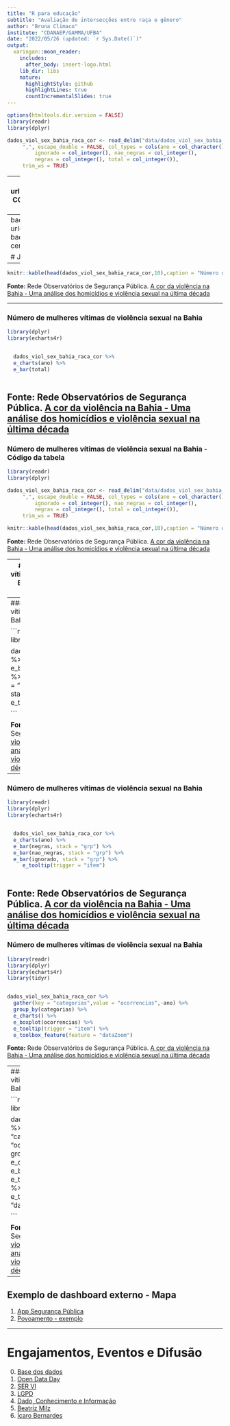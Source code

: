 ```yaml
---
title: "R para educação"  
subtitle: "Avaliação de intersecções entre raça e gênero"
author: "Bruna Climaco"
institute: "CDANAEP/GAMMA/UFBA"
date: "2022/05/26 (updated: `r Sys.Date()`)"
output:
  xaringan::moon_reader:
    includes:
      after_body: insert-logo.html
    lib_dir: libs
    nature:
      highlightStyle: github
      highlightLines: true
      countIncrementalSlides: true
---
```



```r
options(htmltools.dir.version = FALSE)
library(readr)
library(dplyr)

dados_viol_sex_bahia_raca_cor <- read_delim("data/dados_viol_sex_bahia_raca_cor.csv",
     ",", escape_double = FALSE, col_types = cols(ano = col_character(),
         ignorado = col_integer(), nao_negras = col_integer(),
         negras = col_integer(), total = col_integer()),
     trim_ws = TRUE)


```

---
background-image: url(img/CDnaEP_[VersaoHORIZONTAL-COR].png)
background-position: 50% 50%
class: center, bottom

#Coordenação:
## Karla Patrícia Oliveira Esquerre

---
background-image: url(img/tribunal_justica.png)
background-position: 50% 50%
class: center, bottom, inverse

# Justiça

---

```r

knitr::kable(head(dados_viol_sex_bahia_raca_cor,10),caption = "Número de mulheres vítimas de violência sexual na Bahia", format = 'html')
```
**Fonte:** Rede Observatórios de Segurança Pública. [A cor da violência na Bahia - Uma análise dos homicídios e violência sexual na última década](http://observatorioseguranca.com.br/wordpress/wp-content/uploads/2021/09/A-cor-da-viole%CC%82ncia-na-Bahia-Uma-ana%CC%81lise-dos-homici%CC%81dios-e-viole%CC%82ncia-sexual-na-u%CC%81ltima-de%CC%81cada-FINAL.pdf)

---

### Número de mulheres vítimas de violência sexual na Bahia

```r
library(dplyr)
library(echarts4r)


  dados_viol_sex_bahia_raca_cor %>%
  e_charts(ano) %>%
  e_bar(total)
       
```

**Fonte:** Rede Observatórios de Segurança Pública. [A cor da violência na Bahia - Uma análise dos homicídios e violência sexual na última década](http://observatorioseguranca.com.br/wordpress/wp-content/uploads/2021/09/A-cor-da-viole%CC%82ncia-na-Bahia-Uma-ana%CC%81lise-dos-homici%CC%81dios-e-viole%CC%82ncia-sexual-na-u%CC%81ltima-de%CC%81cada-FINAL.pdf)
---

### Número de mulheres vítimas de violência sexual na Bahia - Código da tabela
```r

library(readr)
library(dplyr)

dados_viol_sex_bahia_raca_cor <- read_delim("data/dados_viol_sex_bahia_raca_cor.csv",
     ",", escape_double = FALSE, col_types = cols(ano = col_character(),
         ignorado = col_integer(), nao_negras = col_integer(),
         negras = col_integer(), total = col_integer()),
     trim_ws = TRUE)

knitr::kable(head(dados_viol_sex_bahia_raca_cor,10),caption = "Número de mulheres vítimas de violência sexual na Bahia", format = 'html')
```
**Fonte:** Rede Observatórios de Segurança Pública. [A cor da violência na Bahia - Uma análise dos homicídios e violência sexual na última década](http://observatorioseguranca.com.br/wordpress/wp-content/uploads/2021/09/A-cor-da-viole%CC%82ncia-na-Bahia-Uma-ana%CC%81lise-dos-homici%CC%81dios-e-viole%CC%82ncia-sexual-na-u%CC%81ltima-de%CC%81cada-FINAL.pdf)

---
### Número de mulheres vítimas de violência sexual na Bahia - Código do gráfico total

```r
library(dplyr)
library(echarts4r)


  dados_viol_sex_bahia_raca_cor %>%
  e_charts(ano) %>%
  e_bar(total)
       
```

**Fonte:** Rede Observatórios de Segurança Pública. [A cor da violência na Bahia - Uma análise dos homicídios e violência sexual na última década](http://observatorioseguranca.com.br/wordpress/wp-content/uploads/2021/09/A-cor-da-viole%CC%82ncia-na-Bahia-Uma-ana%CC%81lise-dos-homici%CC%81dios-e-viole%CC%82ncia-sexual-na-u%CC%81ltima-de%CC%81cada-FINAL.pdf)

---
### Número de mulheres vítimas de violência sexual na Bahia

```r
library(readr)
library(dplyr)
library(echarts4r)


  dados_viol_sex_bahia_raca_cor %>%
  e_charts(ano) %>%
  e_bar(negras, stack = "grp") %>%
  e_bar(nao_negras, stack = "grp") %>%
  e_bar(ignorado, stack = "grp") %>%
     e_tooltip(trigger = "item")
 
```

  **Fonte:** Rede Observatórios de Segurança Pública. [A cor da violência na Bahia - Uma análise dos homicídios e violência sexual na última década](http://observatorioseguranca.com.br/wordpress/wp-content/uploads/2021/09/A-cor-da-viole%CC%82ncia-na-Bahia-Uma-ana%CC%81lise-dos-homici%CC%81dios-e-viole%CC%82ncia-sexual-na-u%CC%81ltima-de%CC%81cada-FINAL.pdf)
---
### Número de mulheres vítimas de violência sexual na Bahia

```r
library(readr)
library(dplyr)
library(echarts4r)


  dados_viol_sex_bahia_raca_cor %>%
  e_charts(ano) %>%
  e_bar(negras, stack = "grp") %>%
  e_bar(nao_negras, stack = "grp") %>%
  e_bar(ignorado, stack = "grp") %>%
     e_tooltip(trigger = "item")
 
```

  **Fonte:** Rede Observatórios de Segurança Pública. [A cor da violência na Bahia - Uma análise dos homicídios e violência sexual na última década](http://observatorioseguranca.com.br/wordpress/wp-content/uploads/2021/09/A-cor-da-viole%CC%82ncia-na-Bahia-Uma-ana%CC%81lise-dos-homici%CC%81dios-e-viole%CC%82ncia-sexual-na-u%CC%81ltima-de%CC%81cada-FINAL.pdf)
---
### Número de mulheres vítimas de violência sexual na Bahia

```r
library(readr)
library(dplyr)
library(echarts4r)
library(tidyr)


dados_viol_sex_bahia_raca_cor %>%
  gather(key = "categorias",value = "ocorrencias",-ano) %>%
  group_by(categorias) %>%
  e_charts() %>%
  e_boxplot(ocorrencias) %>%
  e_tooltip(trigger = "item") %>%
  e_toolbox_feature(feature = "dataZoom")

```

**Fonte:** Rede Observatórios de Segurança Pública. [A cor da violência na Bahia - Uma análise dos homicídios e violência sexual na última década](http://observatorioseguranca.com.br/wordpress/wp-content/uploads/2021/09/A-cor-da-viole%CC%82ncia-na-Bahia-Uma-ana%CC%81lise-dos-homici%CC%81dios-e-viole%CC%82ncia-sexual-na-u%CC%81ltima-de%CC%81cada-FINAL.pdf)  

---
### Número de mulheres vítimas de violência sexual na Bahia

```r
library(readr)
library(dplyr)
library(echarts4r)
library(tidyr)


dados_viol_sex_bahia_raca_cor %>%
  gather(key = "categorias",value = "ocorrencias",-ano) %>%
  group_by(categorias) %>%
  e_charts() %>%
  e_boxplot(ocorrencias) %>%
  e_tooltip(trigger = "item") %>%
  e_toolbox_feature(feature = "dataZoom")

```

**Fonte:** Rede Observatórios de Segurança Pública. [A cor da violência na Bahia - Uma análise dos homicídios e violência sexual na última década](http://observatorioseguranca.com.br/wordpress/wp-content/uploads/2021/09/A-cor-da-viole%CC%82ncia-na-Bahia-Uma-ana%CC%81lise-dos-homici%CC%81dios-e-viole%CC%82ncia-sexual-na-u%CC%81ltima-de%CC%81cada-FINAL.pdf)  

---



## Exemplo de dashboard externo - Mapa

1. [App Segurança Pública](https://robsonpessoa.shinyapps.io/ssp_indicadores/)
2. [Povoamento - exemplo](https://github.com/cienciadedadosnaep/rs_dados_justica_violenciacontraamulher)


---
# Engajamentos, Eventos e Difusão

0. [Base dos dados](basedosdados.org)
1. [Open Data Day](https://opendataday.org/pt_br/)
2. [SER VI](http://ser.uff.br/)
3. [LGPD](https://youtu.be/d9BoYJaYSRk)
4. [Dado, Conhecimento e Informação](https://soundcloud.com/grupometropole/19-10-20-comentario-andre-lemos-informacao-dado-e-conhecimento?ref=clipboard&p=i&c=0)
5. [Beatriz Milz](https://github.com/beatrizmilz)
6. [Ícaro Bernardes](https://github.com/IcaroBernardes)
